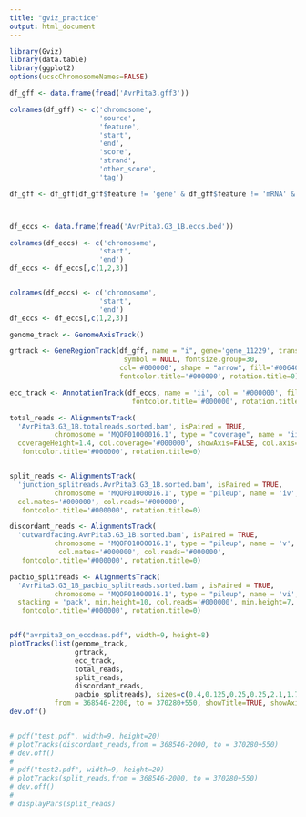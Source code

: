 ```yaml
---
title: "gviz_practice"
output: html_document
---
```



```r

library(Gviz)
library(data.table)
library(ggplot2)
options(ucscChromosomeNames=FALSE)


```

```r

df_gff <- data.frame(fread('AvrPita3.gff3'))

colnames(df_gff) <- c('chromosome',
                      'source',
                      'feature',
                      'start',
                      'end',
                      'score',
                      'strand',
                      'other_score',
                      'tag')

df_gff <- df_gff[df_gff$feature != 'gene' & df_gff$feature != 'mRNA' & df_gff$feature != 'CDS',]



df_eccs <- data.frame(fread('AvrPita3.G3_1B.eccs.bed'))

colnames(df_eccs) <- c('chromosome',
                      'start',
                      'end')
df_eccs <- df_eccs[,c(1,2,3)]


colnames(df_eccs) <- c('chromosome',
                      'start',
                      'end')
df_eccs <- df_eccs[,c(1,2,3)]

genome_track <- GenomeAxisTrack()

grtrack <- GeneRegionTrack(df_gff, name = "i", gene='gene_11229', transcript='gene_11229.t1',
                            symbol = NULL, fontsize.group=30, 
                           col='#000000', shape = "arrow", fill='#006400', fontcolor.group="#000000",
                           fontcolor.title='#000000', rotation.title=0)

ecc_track <- AnnotationTrack(df_eccs, name = 'ii', col = '#000000', fill='#000000', min.height=3, max.height=3,
                              fontcolor.title='#000000', rotation.title=0)

total_reads <- AlignmentsTrack(
  'AvrPita3.G3_1B.totalreads.sorted.bam', isPaired = TRUE,
           chromosome = 'MQOP01000016.1', type = "coverage", name = 'iii',
  coverageHeight=1.4, col.coverage='#000000', showAxis=FALSE, col.axis='transparent',
   fontcolor.title='#000000', rotation.title=0)


split_reads <- AlignmentsTrack(
  'junction_splitreads.AvrPita3.G3_1B.sorted.bam', isPaired = TRUE,
           chromosome = 'MQOP01000016.1', type = "pileup", name = 'iv', lty.mates = 2, fill.reads='#F8766D', min.height=3.5, max.height=3.5,
  col.mates='#000000', col.reads='#000000',
   fontcolor.title='#000000', rotation.title=0)

discordant_reads <- AlignmentsTrack(
  'outwardfacing.AvrPita3.G3_1B.sorted.bam', isPaired = TRUE,
           chromosome = 'MQOP01000016.1', type = "pileup", name = 'v', fill.reads='#00BFC4', min.height=3.5, max.height=3.5,
            col.mates='#000000', col.reads='#000000',
   fontcolor.title='#000000', rotation.title=0)

pacbio_splitreads <- AlignmentsTrack(
  'AvrPita3.G3_1B_pacbio_splitreads.sorted.bam', isPaired = TRUE,
           chromosome = 'MQOP01000016.1', type = "pileup", name = 'vi',
  stacking = 'pack', min.height=10, col.reads='#000000', min.height=7, max.height=7,
   fontcolor.title='#000000', rotation.title=0)


pdf("avrpita3_on_eccdnas.pdf", width=9, height=8)
plotTracks(list(genome_track,
                grtrack,
                ecc_track,
                total_reads,
                split_reads,
                discordant_reads,
                pacbio_splitreads), sizes=c(0.4,0.125,0.25,0.25,2.1,1.75,0.3),
           from = 368546-2200, to = 370280+550, showTitle=TRUE, showAxis=FALSE)
dev.off()


# pdf("test.pdf", width=9, height=20)
# plotTracks(discordant_reads,from = 368546-2000, to = 370280+550)
# dev.off()
# 
# pdf("test2.pdf", width=9, height=20)
# plotTracks(split_reads,from = 368546-2000, to = 370280+550)
# dev.off()
# 
# displayPars(split_reads)

```


